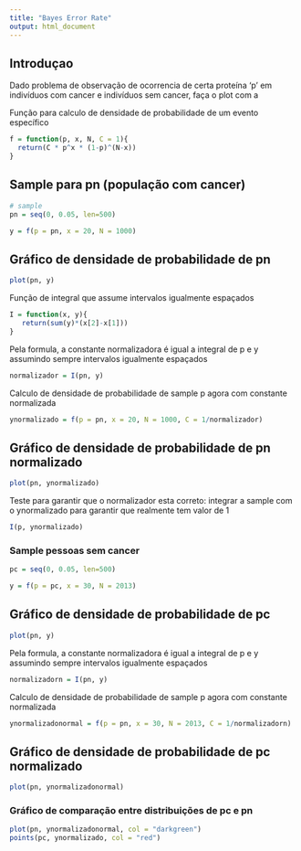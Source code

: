 ```yaml
---
title: "Bayes Error Rate"
output: html_document
---
```


## Introduçao

Dado problema de observação de ocorrencia de certa
proteína 'p' em indivíduos com cancer e indivíduos
sem cancer, faça o plot com a 

Função para calculo de densidade de probabilidade
de um evento específico

```r
f = function(p, x, N, C = 1){
  return(C * p^x * (1-p)^(N-x))
}
```

## Sample para pn (população com cancer)

```r
# sample
pn = seq(0, 0.05, len=500)

y = f(p = pn, x = 20, N = 1000)
```

## Gráfico de densidade de probabilidade de pn

```r
plot(pn, y)
```

Função de integral que assume intervalos igualmente espaçados
```r
I = function(x, y){
   return(sum(y)*(x[2]-x[1]))
}
```

Pela formula, a constante normalizadora é igual a integral de p e y assumindo sempre intervalos
igualmente espaçados
```r
normalizador = I(pn, y)
```

Calculo de densidade de probabilidade de sample p agora com constante normalizada
```r
ynormalizado = f(p = pn, x = 20, N = 1000, C = 1/normalizador)
```

## Gráfico de densidade de probabilidade de pn normalizado
```r
plot(pn, ynormalizado)
```

Teste para garantir que o normalizador esta correto:
integrar a sample com o ynormalizado para garantir que realmente tem valor de 1
```r
I(p, ynormalizado)
```

### Sample pessoas sem cancer
```r
pc = seq(0, 0.05, len=500)

y = f(p = pc, x = 30, N = 2013)
```

## Gráfico de densidade de probabilidade de pc
```r
plot(pn, y)
```

Pela formula, a constante normalizadora é igual a integral de p e y assumindo sempre intervalos igualmente espaçados
```r
normalizadorn = I(pn, y)
```

Calculo de densidade de probabilidade de sample p agora com constante normalizada
```r
ynormalizadonormal = f(p = pn, x = 30, N = 2013, C = 1/normalizadorn)
```

## Gráfico de densidade de probabilidade de pc normalizado
```r
plot(pn, ynormalizadonormal)
```

### Gráfico de comparação entre distribuições de pc e pn
```r
plot(pn, ynormalizadonormal, col = "darkgreen")
points(pc, ynormalizado, col = "red")
```
